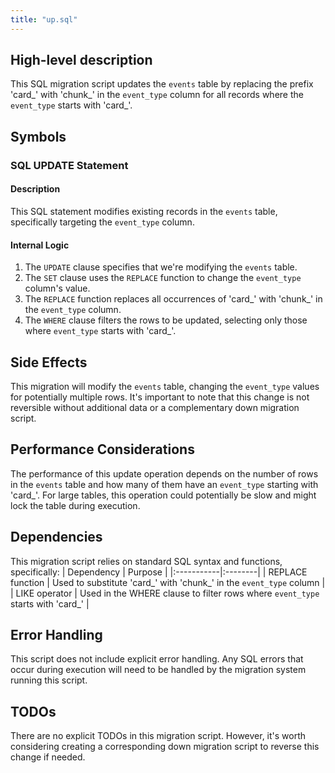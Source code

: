 ```yaml
---
title: "up.sql"
---
```


## High-level description
This SQL migration script updates the `events` table by replacing the prefix 'card_' with 'chunk_' in the `event_type` column for all records where the `event_type` starts with 'card_'.

## Symbols

### SQL UPDATE Statement
#### Description
This SQL statement modifies existing records in the `events` table, specifically targeting the `event_type` column.

#### Internal Logic
1. The `UPDATE` clause specifies that we're modifying the `events` table.
2. The `SET` clause uses the `REPLACE` function to change the `event_type` column's value.
3. The `REPLACE` function replaces all occurrences of 'card_' with 'chunk_' in the `event_type` column.
4. The `WHERE` clause filters the rows to be updated, selecting only those where `event_type` starts with 'card_'.

## Side Effects
This migration will modify the `events` table, changing the `event_type` values for potentially multiple rows. It's important to note that this change is not reversible without additional data or a complementary down migration script.

## Performance Considerations
The performance of this update operation depends on the number of rows in the `events` table and how many of them have an `event_type` starting with 'card_'. For large tables, this operation could potentially be slow and might lock the table during execution.

## Dependencies
This migration script relies on standard SQL syntax and functions, specifically:
| Dependency | Purpose |
|:-----------|:--------|
| REPLACE function | Used to substitute 'card_' with 'chunk_' in the `event_type` column |
| LIKE operator | Used in the WHERE clause to filter rows where `event_type` starts with 'card_' |

## Error Handling
This script does not include explicit error handling. Any SQL errors that occur during execution will need to be handled by the migration system running this script.

## TODOs
There are no explicit TODOs in this migration script. However, it's worth considering creating a corresponding down migration script to reverse this change if needed.